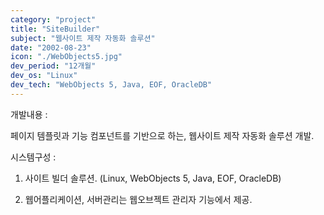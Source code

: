 ```yaml
---
category: "project"
title: "SiteBuilder"
subject: "웹사이트 제작 자동화 솔루션"
date: "2002-08-23"
icon: "./WebObjects5.jpg"
dev_period: "12개월"
dev_os: "Linux"
dev_tech: "WebObjects 5, Java, EOF, OracleDB"
---
```


개발내용 :

페이지 템플릿과 기능 컴포넌트를 기반으로 하는, 웹사이트 제작 자동화 솔루션 개발.

시스템구성 :

1. 사이트 빌더 솔루션.
   (Linux, WebObjects 5, Java, EOF, OracleDB)

2. 웹어플리케이션, 서버관리는 웹오브젝트 관리자 기능에서 제공.
